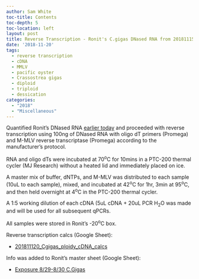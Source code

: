 ```yaml
---
author: Sam White
toc-title: Contents
toc-depth: 5
toc-location: left
layout: post
title: Reverse Transcription - Ronit's C.gigas DNased RNA from 20181115
date: '2018-11-20'
tags:
  - reverse transcription
  - cDNA
  - MMLV
  - pacific oyster
  - Crassostrea gigas
  - diploid
  - triploid
  - dessication
categories:
  - "2018"
  - "Miscellaneous"
---
```

Quantified Ronit's DNased RNA [earlier today](https://robertslab.github.io/sams-notebook/posts/2018/2018-11-20-RNA-Quantification---Ronits-C.gigas-DNased-RNA-from-20181115/) and proceeded with reverse transcription using 100ng of DNased RNA with oligo dT primers (Promega) and M-MLV reverse transcriptase (Promega) according to the manufacturer's protocol.

RNA and oligo dTs were incubated at 70<sup>o</sup>C for 10mins in a PTC-200 thermal cycler (MJ Research) without a heated lid and immediately placed on ice.

A master mix of buffer, dNTPs, and M-MLV was distributed to each sample (10uL to each sample), mixed, and incubated at 42<sup>o</sup>C for 1hr, 3min at 95<sup>o</sup>C, and then held overnight at 4<sup>o</sup>C in the PTC-200 thermal cycler.

A 1:5 working dilution of each cDNA (5uL cDNA + 20uL PCR H<sub>2</sub>O was made and will be used for all subsequent qPCRs.

All samples were stored in Ronit's -20<sup>o</sup>C box.

Reverse transcription calcs (Google Sheet):

- [201811120_Cgigas_ploidy_cDNA_calcs](https://docs.google.com/spreadsheets/d/1PtFerDO6iTCrimMAoaYlEUtb7d9PbGQxtIJoRQK2CnM/edit?usp=sharing)

Info was added to Ronit's master sheet (Google Sheet):

- [Exposure 8/29-8/30 C.Gigas](https://docs.google.com/spreadsheets/d/17mv8gMbmaldggA8Zf0RwBeNF_O4faY8dJFg31XO63K4/edit?usp=sharing)
